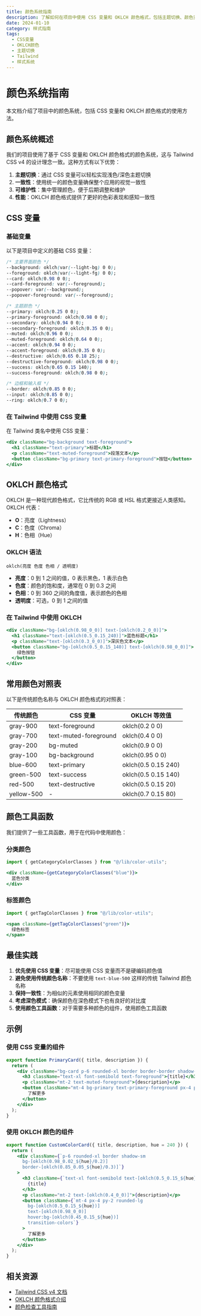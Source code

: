 ```yaml
---
title: 颜色系统指南
description: 了解如何在项目中使用 CSS 变量和 OKLCH 颜色格式，包括主题切换、颜色变量管理和最佳实践
date: 2024-01-10
category: 样式指南
tags:
  - CSS变量
  - OKLCH颜色
  - 主题切换
  - Tailwind
  - 样式系统
---
```


# 颜色系统指南

本文档介绍了项目中的颜色系统，包括 CSS 变量和 OKLCH 颜色格式的使用方法。

## 颜色系统概述

我们的项目使用了基于 CSS 变量和 OKLCH 颜色格式的颜色系统，这与 Tailwind CSS v4 的设计理念一致。这种方式有以下优势：

1. **主题切换**：通过 CSS 变量可以轻松实现浅色/深色主题切换
2. **一致性**：使用统一的颜色变量确保整个应用的视觉一致性
3. **可维护性**：集中管理颜色，便于后期调整和维护
4. **性能**：OKLCH 颜色格式提供了更好的色彩表现和感知一致性

## CSS 变量

### 基础变量

以下是项目中定义的基础 CSS 变量：

```css
/* 主要界面颜色 */
--background: oklch(var(--light-bg) 0 0);
--foreground: oklch(var(--light-fg) 0 0);
--card: oklch(0.98 0 0);
--card-foreground: var(--foreground);
--popover: var(--background);
--popover-foreground: var(--foreground);

/* 主题颜色 */
--primary: oklch(0.25 0 0);
--primary-foreground: oklch(0.98 0 0);
--secondary: oklch(0.94 0 0);
--secondary-foreground: oklch(0.35 0 0);
--muted: oklch(0.96 0 0);
--muted-foreground: oklch(0.64 0 0);
--accent: oklch(0.94 0 0);
--accent-foreground: oklch(0.35 0 0);
--destructive: oklch(0.65 0.18 25);
--destructive-foreground: oklch(0.98 0 0);
--success: oklch(0.65 0.15 140);
--success-foreground: oklch(0.98 0 0);

/* 边框和输入框 */
--border: oklch(0.85 0 0);
--input: oklch(0.85 0 0);
--ring: oklch(0.7 0 0);
```

### 在 Tailwind 中使用 CSS 变量

在 Tailwind 类名中使用 CSS 变量：

```jsx
<div className="bg-background text-foreground">
  <h1 className="text-primary">标题</h1>
  <p className="text-muted-foreground">段落文本</p>
  <button className="bg-primary text-primary-foreground">按钮</button>
</div>
```

## OKLCH 颜色格式

OKLCH 是一种现代颜色格式，它比传统的 RGB 或 HSL 格式更接近人类感知。OKLCH 代表：

- **O**：亮度（Lightness）
- **C**：色度（Chroma）
- **H**：色相（Hue）

### OKLCH 语法

```
oklch(亮度 色度 色相 / 透明度)
```

- **亮度**：0 到 1 之间的值，0 表示黑色，1 表示白色
- **色度**：颜色的饱和度，通常在 0 到 0.3 之间
- **色相**：0 到 360 之间的角度值，表示颜色的色相
- **透明度**：可选，0 到 1 之间的值

### 在 Tailwind 中使用 OKLCH

```jsx
<div className="bg-[oklch(0.98_0_0)] text-[oklch(0.2_0_0)]">
  <h1 className="text-[oklch(0.5_0.15_240)]">蓝色标题</h1>
  <p className="text-[oklch(0.3_0_0)]">深灰色文本</p>
  <button className="bg-[oklch(0.5_0.15_140)] text-[oklch(0.98_0_0)]">
    绿色按钮
  </button>
</div>
```

## 常用颜色对照表

以下是传统颜色名称与 OKLCH 颜色格式的对照表：

| 传统颜色 | CSS 变量 | OKLCH 等效值 |
|---------|---------|-------------|
| gray-900 | text-foreground | oklch(0.2 0 0) |
| gray-700 | text-muted-foreground | oklch(0.4 0 0) |
| gray-200 | bg-muted | oklch(0.9 0 0) |
| gray-100 | bg-background | oklch(0.95 0 0) |
| blue-600 | text-primary | oklch(0.5 0.15 240) |
| green-500 | text-success | oklch(0.5 0.15 140) |
| red-500 | text-destructive | oklch(0.5 0.15 20) |
| yellow-500 | - | oklch(0.7 0.15 80) |

## 颜色工具函数

我们提供了一些工具函数，用于在代码中使用颜色：

### 分类颜色

```jsx
import { getCategoryColorClasses } from "@/lib/color-utils";

<div className={getCategoryColorClasses("blue")}>
  蓝色分类
</div>
```

### 标签颜色

```jsx
import { getTagColorClasses } from "@/lib/color-utils";

<span className={getTagColorClasses("green")}>
  绿色标签
</span>
```

## 最佳实践

1. **优先使用 CSS 变量**：尽可能使用 CSS 变量而不是硬编码颜色值
2. **避免使用传统颜色名称**：不要使用 `text-blue-500` 这样的传统 Tailwind 颜色名称
3. **保持一致性**：为相似的元素使用相同的颜色变量
4. **考虑深色模式**：确保颜色在深色模式下也有良好的对比度
5. **使用颜色工具函数**：对于需要多种颜色的组件，使用颜色工具函数

## 示例

### 使用 CSS 变量的组件

```jsx
export function PrimaryCard({ title, description }) {
  return (
    <div className="bg-card p-6 rounded-xl border border-border shadow-sm">
      <h3 className="text-xl font-semibold text-foreground">{title}</h3>
      <p className="mt-2 text-muted-foreground">{description}</p>
      <button className="mt-4 bg-primary text-primary-foreground px-4 py-2 rounded-lg">
        了解更多
      </button>
    </div>
  );
}
```

### 使用 OKLCH 颜色的组件

```jsx
export function CustomColorCard({ title, description, hue = 240 }) {
  return (
    <div className={`p-6 rounded-xl border shadow-sm
      bg-[oklch(0.98_0.02_${hue}/0.2)]
      border-[oklch(0.85_0.05_${hue}/0.3)]`}
    >
      <h3 className={`text-xl font-semibold text-[oklch(0.5_0.15_${hue})]`}>
        {title}
      </h3>
      <p className="mt-2 text-[oklch(0.4_0_0)]">{description}</p>
      <button className={`mt-4 px-4 py-2 rounded-lg
        bg-[oklch(0.5_0.15_${hue})]
        text-[oklch(0.98_0_0)]
        hover:bg-[oklch(0.45_0.15_${hue})]
        transition-colors`}
      >
        了解更多
      </button>
    </div>
  );
}
```

## 相关资源

- [Tailwind CSS v4 文档](https://tailwindcss.com/docs)
- [OKLCH 颜色格式介绍](https://evilmartians.com/chronicles/oklch-in-css-why-quit-rgb-hsl)
- [颜色检查工具指南](/docs/guides/tailwind-color-checker-guide)